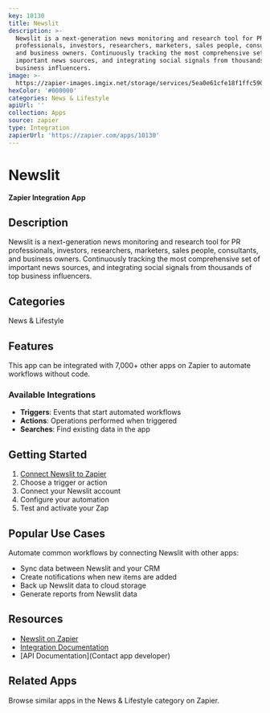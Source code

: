 ```yaml
---
key: 10130
title: Newslit
description: >-
  Newslit is a next-generation news monitoring and research tool for PR
  professionals, investors, researchers, marketers, sales people, consultants,
  and business owners. Continuously tracking the most comprehensive set of
  important news sources, and integrating social signals from thousands of top
  business influencers.
image: >-
  https://zapier-images.imgix.net/storage/services/5ea0e61cfe18f1ffc590a1af070a7477.jpeg?auto=format%2Ccompress&ixlib=python-3.0.0&q=50
hexColor: '#000000'
categories: News & Lifestyle
apiUrl: ''
collection: Apps
source: zapier
type: Integration
zapierUrl: 'https://zapier.com/apps/10130'
---
```

# Newslit

**Zapier Integration App**

## Description

Newslit is a next-generation news monitoring and research tool for PR professionals, investors, researchers, marketers, sales people, consultants, and business owners. Continuously tracking the most comprehensive set of important news sources, and integrating social signals from thousands of top business influencers.

## Categories

News & Lifestyle

## Features

This app can be integrated with 7,000+ other apps on Zapier to automate workflows without code.

### Available Integrations

- **Triggers**: Events that start automated workflows
- **Actions**: Operations performed when triggered
- **Searches**: Find existing data in the app

## Getting Started

1. [Connect Newslit to Zapier](https://zapier.com/apps/10130)
2. Choose a trigger or action
3. Connect your Newslit account
4. Configure your automation
5. Test and activate your Zap

## Popular Use Cases

Automate common workflows by connecting Newslit with other apps:

- Sync data between Newslit and your CRM
- Create notifications when new items are added
- Back up Newslit data to cloud storage
- Generate reports from Newslit data

## Resources

- [Newslit on Zapier](https://zapier.com/apps/10130)
- [Integration Documentation](https://zapier.com/apps/10130/integrations)
- [API Documentation](Contact app developer)

## Related Apps

Browse similar apps in the News & Lifestyle category on Zapier.
